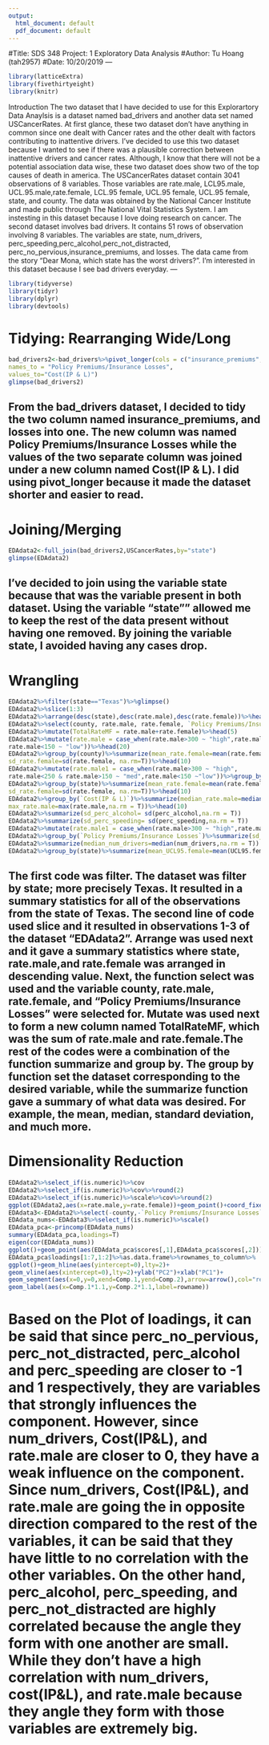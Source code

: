 ```yaml
---
output:
  html_document: default
  pdf_document: default
---
```

#Title: SDS 348 Project: 1 Exploratory Data Analysis
#Author: Tu Hoang (tah2957)
#Date: 10/20/2019
---
```r
library(latticeExtra)
library(fivethirtyeight)
library(knitr)
```
Introduction
The two dataset that I have decided to use for this Explorartory Data Anaylsis is a dataset named bad_drivers and another data set named USCancerRates. At first glance, these two dataset don't have anything in common since one dealt with Cancer rates and the other dealt with factors contributing to inattentive drivers. I've decided to use this two dataset because I wanted to see if there was a plausible correction between inattentive drivers and cancer rates. Although, I know that there will not be a potential association data wise, these two dataset does show two of the top causes of death in america. 
The USCancerRates dataset contain 3041 observations of 8 variables. Those variables are rate.male, LCL95.male, UCL.95.male,rate.female, LCL.95 female, UCL.95 female, UCL.95 female, state, and county. The data was obtained by the National Cancer Institute and made public through The National Vital Statistics System. I am instesting in this dataset because I love doing research on cancer. The second dataset involves bad drivers. It contains 51 rows of observation involving 8 variables. The variables are state, num_drivers, perc_speeding,perc_alcohol,perc_not_distracted, perc_no_pervious,insurance_premiums, and losses. The data came from the story "Dear Mona, which state has the worst drivers?". I'm interested in this dataset because I see bad drivers everyday.
---
```R
library(tidyverse)
library(tidyr)
library(dplyr)
library(devtools)
```
# Tidying: Rearranging Wide/Long

```R
bad_drivers2<-bad_drivers%>%pivot_longer(cols = c("insurance_premiums","losses"), 
names_to = "Policy Premiums/Insurance Losses",
values_to="Cost(IP & L)")
glimpse(bad_drivers2)
```
From the bad_drivers dataset, I decided to tidy the two column named insurance_premiums, and losses into one. The new column was named Policy Premiums/Insurance Losses while the values of the two separate column was joined under a new column named Cost(IP & L). I did using pivot_longer because it made the dataset shorter and easier to read. 
---
# Joining/Merging

```R
EDAdata2<-full_join(bad_drivers2,USCancerRates,by="state")
glimpse(EDAdata2)
```
I've decided to join using the variable state because that was the variable present in both dataset. Using the variable "state"" allowed me to keep the rest of the data present without having one removed. By joining the variable state, I avoided having any cases drop. 
---
# Wrangling

```R
EDAdata2%>%filter(state=="Texas")%>%glimpse()
EDAdata2%>%slice(1:3)
EDAdata2%>%arrange(desc(state),desc(rate.male),desc(rate.female))%>%head(10)
EDAdata2%>%select(county, rate.male, rate.female, `Policy Premiums/Insurance Losses`)%>%head(10)
EDAdata2%>%mutate(TotalRateMF = rate.male+rate.female)%>%head(5)
EDAdata2%>%mutate(rate.male = case_when(rate.male>300 ~ "high",rate.male<250 & rate.male>150 ~ "med",
rate.male<150 ~ "low"))%>%head(20)
EDAdata2%>%group_by(county)%>%summarize(mean_rate.female=mean(rate.female,na.rm=T),
sd_rate.female=sd(rate.female, na.rm=T))%>%head(10)
EDAdata2%>%mutate(rate.male1 = case_when(rate.male>300 ~ "high",
rate.male<250 & rate.male>150 ~ "med",rate.male<150 ~"low"))%>%group_by(rate.male1)%>%summarize()
EDAdata2%>%group_by(state)%>%summarize(mean_rate.female=mean(rate.female,na.rm=T),
sd_rate.female=sd(rate.female, na.rm=T))%>%head(10)
EDAdata2%>%group_by(`Cost(IP & L)`)%>%summarize(median_rate.male=median(rate.male,na.rm = T),
max_rate.male=max(rate.male,na.rm = T))%>%head(10)
EDAdata2%>%summarize(sd_perc_alcohol= sd(perc_alcohol,na.rm = T))
EDAdata2%>%summarize(sd_perc_speeding= sd(perc_speeding,na.rm = T))
EDAdata2%>%mutate(rate.male1 = case_when(rate.male>300 ~ "high",rate.male<250 & rate.male>150 ~ "med",rate.male<150 ~ "low"))%>%group_by(rate.male1,`Policy Premiums/Insurance Losses`)%>%summarize(mean_rate.female=mean(rate.female,na.rm=T), sd_rate.female=sd(rate.female, na.rm=T))
EDAdata2%>%group_by(`Policy Premiums/Insurance Losses`)%>%summarize(sd_perc_alcohol= sd(perc_alcohol,na.rm = T))
EDAdata2%>%summarize(median_num_drivers=median(num_drivers,na.rm = T))
EDAdata2%>%group_by(state)%>%summarize(mean_UCL95.female=mean(UCL95.female,na.rm = T))
```
The first code was filter. The dataset was filter by state; more precisely Texas. It resulted in a summary statistics for all of the observations from the state of Texas. The second line of code used slice and it resulted in observations 1-3 of the dataset "EDAdata2". Arrange was used next and it gave a summary statistics where state, rate.male,and rate.female was arranged in descending value. Next, the function select was used and the variable county, rate.male, rate.female, and "Policy Premiums/Insurance Losses" were selected for. Mutate was used next to form a new column named TotalRateMF, which was the sum of rate.male and rate.female.The rest of the codes were a combination of the function summarize and group by. The group by function set the dataset corresponding to the desired variable, while the summarize function gave a summary of what data was desired. For example, the mean, median, standard deviation, and much more.
---
# Dimensionality Reduction

```R
EDAdata2%>%select_if(is.numeric)%>%cov
EDAdata2%>%select_if(is.numeric)%>%cov%>%round(2)
EDAdata2%>%select_if(is.numeric)%>%scale%>%cov%>%round(2)
ggplot(EDAdata2,aes(x=rate.male,y=rate.female))+geom_point()+coord_fixed()
EDAdata3<-EDAdata2%>%select(-county,-`Policy Premiums/Insurance Losses`,-state)%>%na.omit
EDAdata_nums<-EDAdata3%>%select_if(is.numeric)%>%scale()
EDAdata_pca<-princomp(EDAdata_nums)
summary(EDAdata_pca,loadings=T)
eigen(cor(EDAdata_nums))
ggplot()+geom_point(aes(EDAdata_pca$scores[,1],EDAdata_pca$scores[,2]))+xlab("PC1")+ylab("PC2")
EDAdata_pca$loadings[1:7,1:2]%>%as.data.frame%>%rownames_to_column%>%
ggplot()+geom_hline(aes(yintercept=0),lty=2)+
geom_vline(aes(xintercept=0),lty=2)+ylab("PC2")+xlab("PC1")+
geom_segment(aes(x=0,y=0,xend=Comp.1,yend=Comp.2),arrow=arrow(),col="red")+
geom_label(aes(x=Comp.1*1.1,y=Comp.2*1.1,label=rowname))
```
# Based on the Plot of loadings, it can be said that since perc_no_pervious, perc_not_distracted, perc_alcohol and perc_speeding are closer to -1 and 1 respectively, they are variables that strongly influences the component. However, since num_drivers, Cost(IP&L), and rate.male are closer to 0, they have a weak influence on the component. Since num_drivers, Cost(IP&L), and rate.male are going the in opposite direction compared to the rest of the variables, it can be said that they have little to no correlation with the other variables. On the other hand, perc_alcohol, perc_speeding, and perc_not_distracted are highly correlated because the angle they form with one another are small. While they don't have a high correlation with num_drivers, cost(IP&L), and rate.male because they angle they form with those variables are extremely big. 